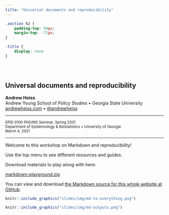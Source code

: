 ```yaml
---
title: "Universal documents and reproducibility"
---
```


```css
.section h2 {
    padding-top: 94px;
    margin-top: -71px;
}

.title {
    display: none
}
```

<div class="row" style="padding-top: 30px;">
<div class="col-sm-6">

# **Universal documents and reproducibility**

**Andrew Heiss**  
Andrew Young School of Policy Studies • Georgia State University  
[andrewheiss.com](https://www.andrewheiss.com) • [\@andrewheiss](https://twitter.com/andrewheiss)

---

<small>EPID 9100 PhD/MS Seminar, Spring 2021  
Department of Epidemiology & Biostatistics • University of Georgia  
March 4, 2021</small>

---

Welcome to this workshop on Markdown and reproducibility!

Use the top menu to see different resources and guides.

Download materials to play along with here:

<p><a class="btn btn-info btn-lg" target="_blank" href="markdown-playground.zip"><i class="fas fa-external-link-alt"></i> markdown-playground.zip</a></p>

You can view and download [the Markdown source for this whole website at GitHub](https://github.com/andrewheiss/2021-03-04_uga-markdown).

</div>

<div class="col-sm-6">

```r
knitr::include_graphics("slides/img/md-to-everything.png")
```

```r
knitr::include_graphics("slides/img/md-outputs.png")
```

</div>
</div>
